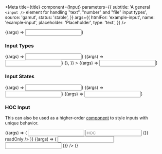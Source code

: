

<Meta
  title={title}
  component={Input}
  parameters={{
    subtitle:
      'A general `<input />` element for handling "text", "number" and "file" input types',
    source: 'gamut',
    status: 'stable',
  }}
  args={{
    htmlFor: 'example-input',
    name: 'example-input',
    placeholder: 'Placeholder',
    type: 'text',
  }}
/>

<Canvas>
  <Story name="Input">{(args) => <Input {...args} />}</Story>
</Canvas>

<PropsTable story="Input" />

### Input Types

<Canvas>
  <Story
    name="Text"
    args={{
      htmlFor: 'example-text',
      defaultValue: 'Text',
      name: 'example-text',
      type: 'text',
      required: true,
    }}
  >
    {(args) => <Input {...args} />}
  </Story>
  <Story
    name="Number"
    args={{
      htmlFor: 'example-number',
      name: 'example-number',
      type: 'number',
      defaultValue: 1,
    }}
  >
    {(args) => <Input {...args} />}
  </Story>
  <Story
    name="File"
    args={{
      htmlFor: 'example-file',
      name: 'example-file',
      type: 'file',
      value: '',
      onChange: () => {},
    }}
  >
    {(args) => <Input {...args} />}
  </Story>
</Canvas>

### Input States

<Canvas>
  <Story
    name="Error"
    args={{
      htmlFor: 'example-error',
      defaultValue: 'Error',
      name: 'example-error',
      error: true,
    }}
  >
    {(args) => <Input {...args} />}
  </Story>
  <Story
    name="Verified"
    args={{
      htmlFor: 'example-verified',
      name: 'example-placeholder',
      placeholder: 'Placeholder',
      defaultValue: 'Verified Text',
      verified: true,
    }}
  >
    {(args) => <Input {...args} />}
  </Story>
  <Story
    name="Placeholder"
    args={{
      htmlFor: 'example-placeholder',
      name: 'example-placeholder',
      placeholder: 'Placeholder',
      defaultValue: undefined,
    }}
  >
    {(args) => <Input {...args} />}
  </Story>
</Canvas>

### HOC Input

This can also be used as a higher-order [component](https://reactjs.org/docs/higher-order-components.html) to style inputs with unique behavior.

<Canvas>
  <Story
    name="Higher Order Component"
    args={{
      htmlFor: 'example-HOC',
      name: 'example-HOC',
      defaultValue: undefined,
    }}
  >
    {(args) => (
      <Input verified {...args}>
        <input
          type="text"
          id="username"
          name="username"
          placeholder="HOC"
          onClick={() => {}}
          readOnly
        />
      </Input>
    )}
  </Story>
  <Story
    name="Higher Order Component Error"
    args={{
      htmlFor: 'example-HOC-error',
      name: 'example-HOC-error',
      defaultValue: 'Something incorrect you typed',
    }}
  >
    {(args) => (
      <Input error {...args}>
        <input
          type="text"
          id="form-Input"
          name="form-Input"
          onClick={() => {}}
        />
      </Input>
    )}
  </Story>
</Canvas>
